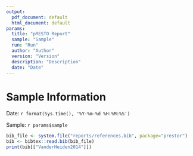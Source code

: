 ---
output:
  pdf_document: default
  html_document: default
params:
  title: "pRESTO Report"
  sample: "Sample"
  run: "Run"
  author: "Author"
  version: "Version"
  description: "Description"
  date: "Date"
---

# Sample Information

Date: `r format(Sys.time(), '%Y-%m-%d %H:%M:%S')`

Sample: `r params$sample`


```{r, echo=FALSE, results="hide", eval=FALSE}
bib_file <- system.file("reports/references.bib", package="prestor")
bib <- bibtex::read.bib(bib_file)
print(bib[["VanderHeiden2014"]])
```



